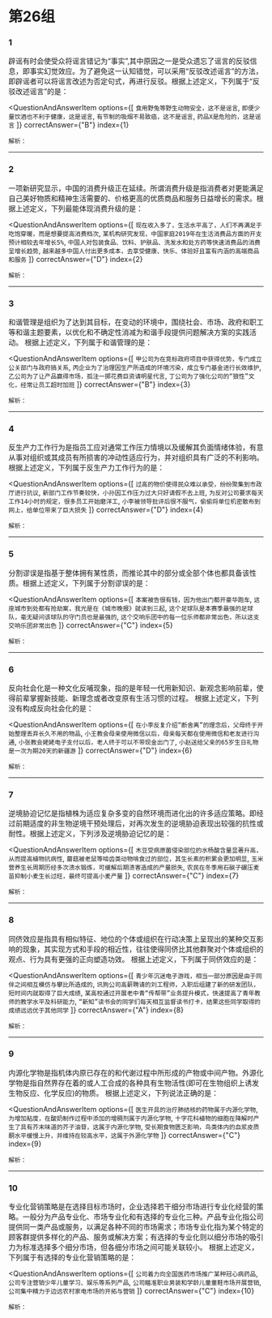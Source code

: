 
<AnswerCard/>

# 第26组

### 1
辟谣有时会使受众将谣言错记为“事实”,其中原因之一是受众遗忘了谣言的反驳信息，即事实幻觉效应。为了避免这一认知错觉，可以采用“反驳改述谣言”的方法，即辟谣者可以将谣言改述为否定句式，再进行反驳。根据上述定义，下列属于“反驳改述谣言”的是：

<QuestionAndAnswerItem
    options={[
        `食用野兔等野生动物安全，这不是谣言`,
        `即便少量饮酒也不利于健康，这是谣言`,
        `有节制的吸烟不易致癌，这不是谣言`,
        `药品X是危险的，这是谣言`
    ]}
    correctAnswer={"B"}
    index={1}
>
    解析：
</QuestionAndAnswerItem>

------

### 2
一项新研究显示，中国的消费升级正在延续。所谓消费升级是指消费者对更能满足自己美好物质和精神生活需要的、价格更高的优质商品和服务日益增长的需求。根据上述定义，下列最能体现消费升级的是：

<QuestionAndAnswerItem
    options={[
        `现在收入多了，生活水平高了，人们不再满足于吃饱穿暖，而是想要提高消费档次`,
        `某机构研究发现，中国家庭2019年在生活消费品方面的开支预计相较去年增长5%`,
        `中国人对包装食品、饮料、护肤品、洗发水和处方药等快速消费品的消费呈增长趋势`,
        `越来越多中国人付出更多成本，去享受健康、快乐、体验好且富有内涵的高端商品和服务`
    ]}
    correctAnswer={"D"}
    index={2}
>
    解析：
</QuestionAndAnswerItem>

------

### 3
和谐管理是组织为了达到其目标，在变动的环境中，围绕社会、市场、政府和职工等和谐主题要素，以优化和不确定性消减为和谐手段提供问题解决方案的实践活动。
根据上述定义，下列属于和谐管理的是：

<QuestionAndAnswerItem
    options={[
        `甲公司为在竞标政府项目中获得优势，专门成立公关部门与政府搞关系`,
        `丙企业为了治理因生产所造成的环境污染，成立专门基金进行长效维护`,
        `乙公司为了让产品赢得市场，孤注一掷花费巨资请明星代言`,
        `丁公司为了强化公司的“狼性”文化，经常让员工超时加班`
    ]}
    correctAnswer={"B"}
    index={3}
>
    解析：
</QuestionAndAnswerItem>

------

### 4
反生产力工作行为是指员工应对通常工作压力情境以及缓解其负面情绪体验，有意从事对组织或其成员有所损害的冲动性适应行为，并对组织具有广泛的不利影响。
根据上述定义，下列属于反生产力工作行为的是：

<QuestionAndAnswerItem
    options={[
        `过高的物价使得民众难以承受，纷纷聚集到市政厅进行抗议`,
        `新部门工作节奏较快，小孙因工作压力过大只好请假不去上班`,
        `为反对公司要求每天工作14小时的规定，很多员工开始磨洋工`,
        `小李被领导批评后很不服气，偷偷将单位机密散布到网上，给单位带来了巨大损失`
    ]}
    correctAnswer={"D"}
    index={4}
>
    解析：
</QuestionAndAnswerItem>

------

### 5
分割谬误是指基于整体拥有某性质，而推论其中的部分或全部个体也都具备该性质。根据上述定义，下列属于分割谬误的是：

<QuestionAndAnswerItem
    options={[
        `本案被告很有钱，因为他出门都开豪华跑车`,
        `这座城市到处都有抢劫案，我光是在《城市晚报》就读到三起`,
        `这个足球队是本赛季最强的足球队，毫无疑问该球队的守门员也是最强的`,
        `这个交响乐团中的每一位乐师都非常出色，所以这支交响乐团非常出色`
    ]}
    correctAnswer={"C"}
    index={5}
>
    解析：
</QuestionAndAnswerItem>

------

### 6
反向社会化是一种文化反哺现象，指的是年轻一代用新知识、新观念影响前辈，使得前辈掌握新技能、新理念或者改变原有生活习惯的过程。
根据上述定义，下列没有构成反向社会化的是：

<QuestionAndAnswerItem
    options={[
        `在小李反复介绍“断舍离”的理念后，父母终于开始整理丢弃长久不用的物品`,
        `小王教会母亲使用微信以后，母亲每天都在使用微信和老友进行沟通`,
        `小张教会姥姥电子支付以后，老人终于可以不带现金出门了`,
        `小赵送给父亲的65岁生日礼物是一次为期20天的新疆游`
    ]}
    correctAnswer={"D"}
    index={6}
>
    解析：
</QuestionAndAnswerItem>

------

### 7
逆境胁迫记忆是指植株为适应复杂多变的自然环境而进化出的许多适应策略。即经过前期适度的非生物逆境干预处理后，对再次发生的逆境胁迫表现出较强的抗性或耐性。根据上述定义，下列涉及逆境胁迫记忆的是：

<QuestionAndAnswerItem
    options={[
        `木豆受病原菌侵染部位的水杨酸含量显著升高，从而提高植物抗病性`,
        `蘑菇被老鼠等啮齿类动物啃食过的部位，其生长素的积累会更加明显`,
        `玉米营养生长周期历经多次渍水锻炼，可缓解后期渍害造成的产量损失`,
        `农民在冬季用石碳子碾压麦苗抑制小麦生长过旺，最终可提高小麦产量`
    ]}
    correctAnswer={"C"}
    index={7}
>
    解析：
</QuestionAndAnswerItem>

------

### 8
同侪效应是指具有相似特征、地位的个体或组织在行动决策上呈现出的某种交互影响的现象，其实现方式和手段的相近性，往往使得同侪比其他群聚对个体或组织的观点、行为具有更强的正向塑造功效。
根据上述定义，下列属于同侪效应的是：

<QuestionAndAnswerItem
    options={[
        `青少年沉迷电子游戏，相当一部分原因是由于同伴之间相互模仿与攀比所造成的`,
        `讯狗公司高薪聘请的刘工程师，入职后组建了新的研发团队，短时间内就取得了巨大成绩`,
        `某高校通过开展老中青“传帮带”业务提升模式，快速提高了青年教师的教学水平及科研能力`,
        `“新知”读书会的同学们每天相互监督读书打卡，结果这些同学取得的成绩远远优于其他同学`
    ]}
    correctAnswer={"A"}
    index={8}
>
    解析：
</QuestionAndAnswerItem>

------

### 9
内源化学物是指机体内原已存在的和代谢过程中所形成的产物或中间产物。外源化学物是指自然界存在着的或人工合成的各种具有生物活性(即可在生物组织上诱发生物反应、化学反应)的物质。
根据上述定义，下列说法正确的是：

<QuestionAndAnswerItem
    options={[
        `医生开具的治疗肺结核的药物属于内源化学物`,
        `为增加粘度，在酸奶制作过程中添加的增稠剂属于内源化学物`,
        `十字花科植物的细胞在降解时产生了具有芥末味道的芥子油苷，这属于内源化学物`,
        `受长期食物匮乏影响，鸟类体内的血浆皮质酮水平缓慢上升，并维持在较高水平，这属于外源化学物`
    ]}
    correctAnswer={"C"}
    index={9}
>
    解析：
</QuestionAndAnswerItem>

------

### 10
专业化营销策略是在选择目标市场时，企业选择若干细分市场进行专业化经营的策略。一般分为产品专业化、市场专业化和有选择的专业化三种。产品专业化指公司提供同一类产品或服务，以满足各种不同的市场需求；市场专业化指为某个特定的顾客群提供多样化的产品、服务或解决方案；有选择的专业化则以细分市场的吸引力为标准选择多个细分市场，但各细分市场之间可能关联较小。
根据上述定义，下列属于有选择的专业化营销策略的是：

<QuestionAndAnswerItem
    options={[
        `公司着力向全国医药市场推广某种冠心病药品`,
        `公司专注营销少年儿童学习、娱乐等系列产品`,
        `公司瞄准职业男装和学龄儿童童鞋市场开展营销`,
        `公司集中精力于边远农村家电市场的开拓与营销`
    ]}
    correctAnswer={"C"}
    index={10}
>
    解析：
</QuestionAndAnswerItem>
